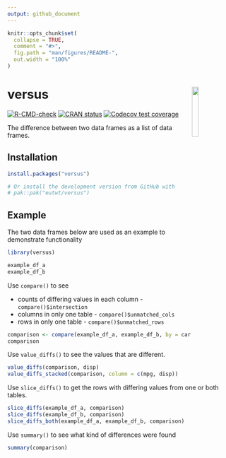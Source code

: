 ```yaml
---
output: github_document
---
```


<!-- README.md is generated from README.Rmd. Please edit that file -->

```r
knitr::opts_chunk$set(
  collapse = TRUE,
  comment = "#>",
  fig.path = "man/figures/README-",
  out.width = "100%"
)
```

# versus <img src="man/figures/logo.png" id="logo" align="right" width="17%" height="17%"/>

<!-- badges: start -->

[![R-CMD-check](https://github.com/eutwt/versus/actions/workflows/R-CMD-check.yaml/badge.svg)](https://github.com/eutwt/versus/actions/workflows/R-CMD-check.yaml) [![CRAN status](https://www.r-pkg.org/badges/version/versus)](https://CRAN.R-project.org/package=versus) [![Codecov test coverage](https://codecov.io/gh/eutwt/versus/branch/main/graph/badge.svg)](https://app.codecov.io/gh/eutwt/versus?branch=main)

<!-- badges: end -->

The difference between two data frames as a list of data frames.

## Installation

```r
install.packages("versus")

# Or install the development version from GitHub with
# pak::pak("eutwt/versus")
```

## Example

The two data frames below are used as an example to demonstrate functionality

```r
library(versus)

example_df_a
example_df_b
```

Use `compare()` to see

-   counts of differing values in each column - `compare()$intersection`
-   columns in only one table - `compare()$unmatched_cols`
-   rows in only one table - `compare()$unmatched_rows`

```r
comparison <- compare(example_df_a, example_df_b, by = car)
comparison
```

Use `value_diffs()` to see the values that are different.

```r
value_diffs(comparison, disp)
value_diffs_stacked(comparison, column = c(mpg, disp))
```

Use `slice_diffs()` to get the rows with differing values from one or both tables.

```r
slice_diffs(example_df_a, comparison)
slice_diffs(example_df_b, comparison)
slice_diffs_both(example_df_a, example_df_b, comparison)
```

Use `summary()` to see what kind of differences were found

```r
summary(comparison)
```
